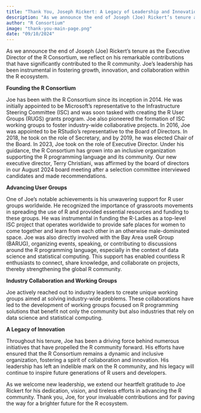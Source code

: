 ```yaml
---
title: "Thank You, Joseph Rickert: A Legacy of Leadership and Innovation in the R Community"
description: "As we announce the end of Joseph (Joe) Rickert’s tenure as the Executive Director of the R Consortium, we reflect on his remarkable contributions that have significantly contributed to the…"
author: "R Consortium"
image: "thank-you-main-page.png"
date: "09/10/2024"
---
```


As we announce the end of Joseph (Joe) Rickert’s tenure as the Executive Director of the R Consortium, we reflect on his remarkable contributions that have significantly contributed to the R community. Joe’s leadership has been instrumental in fostering growth, innovation, and collaboration within the R ecosystem.

**Founding the R Consortium**

Joe has been with the R Consortium since its inception in 2014. He was initially appointed to be Microsoft’s representative to the Infrastructure Steering Committee (ISC) and was soon tasked with creating the R User Groups (RUGS) grants program. Joe also pioneered the formation of ISC working groups to foster industry-wide collaborative projects. In 2016, Joe was appointed to be RStudio’s representative to the Board of Directors. In 2018, he took on the role of Secretary, and by 2019, he was elected Chair of the Board. In 2023, Joe took on the role of Executive Director. Under his guidance, the R Consortium has grown into an inclusive organization supporting the R programming language and its community. Our new executive director, Terry Christiani, was affirmed by the board of directors in our August 2024 board meeting after a selection committee interviewed candidates and made recommendations.

**Advancing User Groups**

One of Joe’s notable achievements is his unwavering support for R user groups worldwide. He recognized the importance of grassroots movements in spreading the use of R and provided essential resources and funding to these groups. He was instrumental in funding the R-Ladies as a top-level ISC project that operates worldwide to provide safe places for women to come together and learn from each other in an otherwise male-dominated space. Joe was also directly involved with the Bay Area useR Group (BARUG), organizing events, speaking, or contributing to discussions around the R programming language, especially in the context of data science and statistical computing. This support has enabled countless R enthusiasts to connect, share knowledge, and collaborate on projects, thereby strengthening the global R community.

**Industry Collaboration and Working Groups**

Joe actively reached out to industry leaders to create unique working groups aimed at solving industry-wide problems. These collaborations have led to the development of working groups focused on R programming solutions that benefit not only the community but also industries that rely on data science and statistical computing.

**A Legacy of Innovation**

Throughout his tenure, Joe has been a driving force behind numerous initiatives that have propelled the R community forward. His efforts have ensured that the R Consortium remains a dynamic and inclusive organization, fostering a spirit of collaboration and innovation. His leadership has left an indelible mark on the R community, and his legacy will continue to inspire future generations of R users and developers.

As we welcome new leadership, we extend our heartfelt gratitude to Joe Rickert for his dedication, vision, and tireless efforts in advancing the R community. Thank you, Joe, for your invaluable contributions and for paving the way for a brighter future for the R ecosystem.